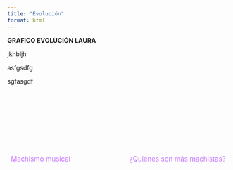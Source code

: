 ```yaml
---
title: "Evolución"
format: html
---
```


**GRAFICO EVOLUCIÓN LAURA**

jkhbljh

asfgsdfg

sgfasgdf

<br><br>

<br><br>

::: {style="display: flex; justify-content: space-between; align-items: center; margin-top: 3rem; font-size: 1.1em;"}
<!-- Enlace anterior --> <a href="index.qmd" style="color: #C674FF; text-decoration: none;"> <i class="fa-solid fa-backward-step" style="margin-right: 8px;"></i> Machismo musical </a>

<!-- Botón central: play/pause --> <a href="#" id="play-pause-button" style="color: #C674FF; text-decoration: none;"> <i id="play-icon" class="fa-solid fa-play" style="font-size: 2em;"></i> </a>

<!-- Enlace siguiente --> <a href="cantantes.qmd" style="color: #C674FF; text-decoration: none;"> ¿Quiénes son más machistas? <i class="fa-solid fa-forward-step" style="margin-left: 8px;"></i> </a>
:::

<!-- Script para cambiar entre play y pause -->

```{=html}
<script>
  const playButton = document.getElementById("play-pause-button");
  const playIcon = document.getElementById("play-icon");

  playButton.addEventListener("click", function (e) {
    e.preventDefault();  // evita que recargue si es #
    if (playIcon.classList.contains("fa-play")) {
      playIcon.classList.remove("fa-play");
      playIcon.classList.add("fa-pause");
    } else {
      playIcon.classList.remove("fa-pause");
      playIcon.classList.add("fa-play");
    }
  });
</script>
```
